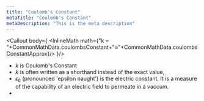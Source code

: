 ```yaml
---
title: "Coulomb's Constant"
metaTitle: "Coulomb's Constant"
metaDescription: "This is the meta description"
---
```


<Callout body={<span>
  <InlineMath math={"k = "+CommonMathData.coulombsConstant+"≈"+CommonMathData.coulombsConstantApprox}/>
  </span>
}/>

- $k$ is Coulomb's Constant
- $k$ is often written as a shorthand instead of the exact value, <InlineMath math={CommonMathData.coulombsConstant}/>
- $\epsilon_0$ (pronounced 'epsilon naught') is the electric constant. It is a measure of the capability of an electric field to permeate in a vaccum.
- <InlineMath math={CommonMathData.vacuumPermittivity}/> 
